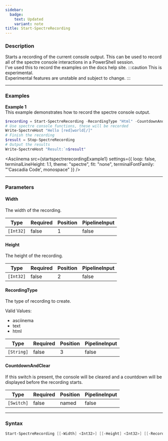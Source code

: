 ```yaml
---
sidebar:
  badge:
    text: Updated
    variant: note
title: Start-SpectreRecording
---
```









### Description

Starts a recording of the current console output. This can be used to record all of the spectre console interactions in a PowerShell session.  
I've used this to record the examples on the docs help site.
:::caution
This is experimental.  
Experimental features are unstable and subject to change.
:::



---


### Examples


**Example 1**  
This example demonstrates how to record the spectre console output.



```powershell
$recording = Start-SpectreRecording -RecordingType "Html" -CountdownAndClear
# Use spectre console functions, these will be recorded
Write-SpectreHost "Hello [red]world[/]"
# Finish the recording
$result = Stop-SpectreRecording
# Output the results
Write-SpectreHost "Result:`n$result"
```
<Asciinema
    src={startspectrerecordingExample1}
    settings={{
        loop: false,
        terminalLineHeight: 1.1,
        theme: "spectre",
        fit: "none",
        terminalFontFamily: "'Cascadia Code', monospace"
    }}
/>


---


### Parameters
#### **Width**

The width of the recording.






|Type     |Required|Position|PipelineInput|
|---------|--------|--------|-------------|
|`[Int32]`|false   |1       |false        |



#### **Height**

The height of the recording.






|Type     |Required|Position|PipelineInput|
|---------|--------|--------|-------------|
|`[Int32]`|false   |2       |false        |



#### **RecordingType**

The type of recording to create.



Valid Values:

* asciinema
* text
* html






|Type      |Required|Position|PipelineInput|
|----------|--------|--------|-------------|
|`[String]`|false   |3       |false        |



#### **CountdownAndClear**

If this switch is present, the console will be cleared and a countdown will be displayed before the recording starts.






|Type      |Required|Position|PipelineInput|
|----------|--------|--------|-------------|
|`[Switch]`|false   |named   |false        |





---


### Syntax
```powershell
Start-SpectreRecording [[-Width] <Int32>] [[-Height] <Int32>] [[-RecordingType] <String>] [-CountdownAndClear] [<CommonParameters>]
```
